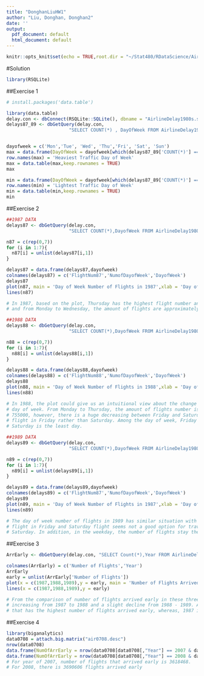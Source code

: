 ```yaml
---
title: "DonghanLiuHW1"
author: "Liu, Donghan, Donghan2"
date: ''
output:
  pdf_document: default
  html_document: default
---
```


```r
knitr::opts_knit$set(echo = TRUE,root.dir = "~/Stat480/RDataScience/AirlineDelays")
```

#Solution
```r
library(RSQLite)
```

##Exercise 1
```r
# install.packages('data.table')

library(data.table)
delay.con <- dbConnect(RSQLite::SQLite(), dbname = "AirlineDelay1980s.sqlite3")
delays87_89 <- dbGetQuery(delay.con, 
                       "SELECT COUNT(*) , DayOfWeek FROM AirlineDelay1980s WHERE Year=1987 OR Year = 1988 OR Year = 1989 GROUP BY DayOfWeek")


dayofweek = c('Mon','Tue', 'Wed', 'Thu','Fri', 'Sat', 'Sun')
max = data.frame(DayOfWeek = dayofweek[which(delays87_89['COUNT(*)'] == max(delays87_89['COUNT(*)']))],NumOfFlights = max(delays87_89['COUNT(*)']))
row.names(max) = 'Heaviest Traffic Day of Week'
max = data.table(max,keep.rownames = TRUE)
max

min = data.frame(DayOfWeek = dayofweek[which(delays87_89['COUNT(*)'] == min(delays87_89['COUNT(*)']))],NumOfFlights = min(delays87_89['COUNT(*)']))
row.names(min) = 'Lightest Traffic Day of Week'
min = data.table(min,keep.rownames = TRUE)
min
```

##Exercise 2
```r
##1987 DATA
delays87 <- dbGetQuery(delay.con, 
                       "SELECT COUNT(*),DayofWeek FROM AirlineDelay1980s WHERE Year=1987 GROUP BY DayofWeek")

n87 = c(rep(0,7))
for (i in 1:7){
  n87[i] = unlist(delays87[i,1])
}

delays87 = data.frame(delays87,dayofweek)
colnames(delays87) = c('FlightNum87','NumofDayofWeek','DayofWeek')
delays87
plot(n87, main = 'Day of Week Number of Flights in 1987',xlab = 'Day of Week',ylab = 'Number of Flights')
lines(n87)

# In 1987, based on the plot, Thursday has the highest flight number and Saturday has the lowest flights number,
# and from Monday to Wednesday, the amount of flights are approximately similar. 
```

```r
##1988 DATA
delays88 <- dbGetQuery(delay.con, 
                       "SELECT COUNT(*),DayofWeek FROM AirlineDelay1980s WHERE Year=1988 GROUP BY DayofWeek")

n88 = c(rep(0,7))
for (i in 1:7){
  n88[i] = unlist(delays88[i,1])
}

delays88 = data.frame(delays88,dayofweek)
colnames(delays88) = c('FlightNum88','NumofDayofWeek','DayofWeek')
delays88
plot(n88, main = 'Day of Week Number of Flights in 1988',xlab = 'Day of Week',ylab = 'Number of Flights')
lines(n88)

# In 1988, the plot could give us an intuitional view about the change of number of flights regarding the
# day of week. From Monday to Thursday, the amount of flights number is approximately keep in the level of 
# 755000, however, there is a huge decreasing between Friday and Saturday, indicating the people are likely
# flight in Friday rather than Saturday. Among the day of week, Friday is the day that has most flights and 
# Saturday is the least day. 

```

```r
##1989 DATA
delays89 <- dbGetQuery(delay.con, 
                       "SELECT COUNT(*),DayofWeek FROM AirlineDelay1980s WHERE Year=1989 GROUP BY DayofWeek")

n89 = c(rep(0,7))
for (i in 1:7){
  n89[i] = unlist(delays89[i,1])
}

delays89 = data.frame(delays89,dayofweek)
colnames(delays89) = c('FlightNum87','NumofDayofWeek','DayofWeek')
delays89
plot(n89, main = 'Day of Week Number of Flights in 1987',xlab = 'Day of Week',ylab = 'Number of Flights')
lines(n89)

# The day of week number of flights in 1989 has similar situation with 1988's, which is, people are likely to
# flight in Friday and Saturday flight seems not a good option for traveler, based on the big gap from Friday
# Saturday. In addition, in the weekday, the number of flights stay the similar amount. 

```

##Exercise 3
```r
ArrEarly <- dbGetQuery(delay.con, "SELECT Count(*),Year FROM AirlineDelay1980s WHERE ArrDelay<0 GROUP BY Year") 

colnames(ArrEarly) = c('Number of Flights','Year')
ArrEarly
early = unlist(ArrEarly['Number of Flights'])
plot(x = c(1987,1988,1989),y = early, main = 'Number of Flights Arrived Early',xlab = 'Year',ylab = 'Number of Flights')
lines(x = c(1987,1988,1989),y = early)

# From the comparison of number of flights arrived early in these three years, we could see that there is a huge
# increasing from 1987 to 1988 and a slight decline from 1988 - 1989. Among the three years, 1988 is the year
# that has the highest number of flights arrived early, whereas, 1987 is the least year. 

```

##Exercise 4
```r
library(biganalytics)
data0708 = attach.big.matrix("air0708.desc")
nrow(data0708)
data.frame(NumOfArrEarly = nrow(data0708[data0708[,"Year"] == 2007 & data0708[,"ArrDelay"]<0,]),Year = 2007)
data.frame(NumOfArrEarly = nrow(data0708[data0708[,"Year"] == 2008 & data0708[,"ArrDelay"]<0,]),Year = 2008)
# For year of 2007, number of flights that arrived early is 3618468.
# For 2008, there is 3690606 flights arrived early
```

